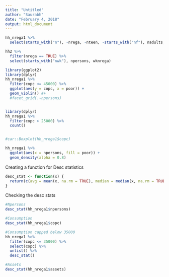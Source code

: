 ```yaml
---
title: "Untitled"
author: "Saurabh"
date: "February 4, 2018"
output: html_document
---
```

```r
hh_nrega1 %>%
  select(starts_with("n"), -nrega, -nteen, -starts_with("nf"), nadults, npersons, -nchild, -starts_with("nmarried")) 

```

```r
hh2 %>%
  filter(nrega == TRUE) %>%
  select(starts_with("nwk"), npersons, wknrega)
```

```r
library(ggplot2)
library(dplyr)
hh_nrega1 %>%
  filter(copc <= 45000) %>%
  ggplot(aes(y = copc, x = poor)) +
  geom_violin() #+
  #facet_grid(.~npersons)


library(dplyr)
hh_nrega1 %>%
  filter(copc > 25000) %>%
  count()


#car::Boxplot(hh_nrega1$copc)
```

```r
hh_nrega1 %>%
  ggplot(aes(x = npersons, fill = poor)) +
  geom_density(alpha = 0.8)


```

Creating a function for Desc statistics
```r
desc_stat <- function(x) {
  return(c(avg = mean(x, na.rm = TRUE), median = median(x, na.rm = TRUE), IQR = IQR(x, na.rm = TRUE), sd. = sd(x, na.rm = TRUE), min = min(x, na.rm = TRUE), max = max(x, na.rm = TRUE), len = length(x), CV = 100*sd(x, na.rm = TRUE)/mean(x, na.rm = TRUE), q = quantile(x, na.rm = TRUE), NAs = sum(is.na(x))))
}
```

Checking the desc stats
```r
#Npersons
desc_stat(hh_nrega1$npersons)
```


```r
#Consumption
desc_stat(hh_nrega1$copc)
```

```r
#Consumption capped below 35000
hh_nrega1 %>%
  filter(copc <= 35000) %>%
  select(copc) %>%
  unlist() %>%
  desc_stat()
```

```r
#Assets
desc_stat(hh_nrega1$assets)
```

